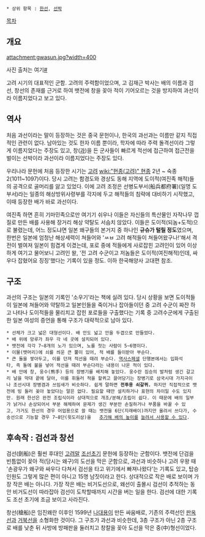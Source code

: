  * 상위 항목 : [[한선]], [[선박]]

[[목차]]
== 개요 ==
attachment:gwasun.jpg?width=400

사진 출처는 여기[http://www.culturecontent.com/content/contentMain.do?search_div=CP_THE&search_div_id=CP_THE010&cp_code=cp0231 #]

고려 시기의 대표적인 군함. 고려의 주력함이었으며, 고 김재근 박사는 배의 이름과 검선, 창선의 존재를 근거로 하여 뱃전에 창을 꽂아 적이 기어오르는 것을 방지하여 과선이라 이름지었다고 보고 있다. 

== 역사 ==
처음 과선이라는 말이 등장하는 것은 중국 문헌이나, 한국의 과선과는 이름만 같지 직접적인 관련이 없다. 남아있는 것도 한자 이름 뿐이라, 학자에 따라 주력 돌격선이라 그렇게 이름지었다는 주장도 있고, 창([[과]])을 든 군사들이 빠르게 적선에 접근하여 접근전을 벌이는 선박이라 과선이라 이름지었다는 주장도 있다.

우리나라 문헌에 처음 등장한 시기는 [[고려]] [[wiki:"현종(고려)" 현종]] 2년 ~ 숙종2(1011~1097)이다. 당시 고려는 함경도와 경상도 동해 지역에 도이적(여진족 해적)들의 공격으로 골머리를 앓고 있었다. 이에 고려 조정은 선병도부서(船兵都府署)(일명 도부서)라는 일종의 해상방위사령부를 각지에 두고 해적들의 침략에 대비하기 시작했고, 이때 등장한 배가 바로 과선이다.

여진족 하면 흔히 기마민족으로만 여기기 쉬우나 이들은 자신들의 특산물인 자작나무 껍질로 만든 배를 사용해 장거리 해상 약탈도 서슴치 않았다. 이들은 도이적(되놈+도적)으로 불렸는데, 어느 정도냐면 일본 왜구들의 본거지 중 하나인 '''규슈가 털릴 정도'''였으며, 한번은 일본에 엄청난 해상세력이 쳐들어와 'ㅆㅂ 고려 해적들이 쳐들어왔구나!'해서 격전이 벌여져 일본이 힘겹게 이겼는데, 포로 중에 적들에게 사로잡힌 고려인이 있어 이상하게 여기고 물어보니 고려인 왈, '전 고려 수군이고 저놈들은 도이적(여진해적)인데, 싸우다 잡혔어요 징징'했다는 기록이 있을 정도. 이하 한국해양사 고대편 참조. 

== 구조 ==
과선의 구조는 일본의 기록인 '소우기'라는 책에 실려 있다. 당시 상황을 보면 도이적들이 일본에 쳐들어와 약탈하고 일본인들을 죽이거나 잡아들이던 중 고려 수군이 짜잔 하고 나타나 도이적들을 물리치고 잡힌 포로들을 구출했다는 기록 중 고려수군에게 구출된 한 일본 여성의 증언을 통해 구조가 대략적으로 남아 있다.
 * 선체가 크고 넓은 대형선이다. 배 안도 넓고 안을 두겹으로 만들었다.
 * 배 위에 망루가 좌우 각 네 곳에 설치되어 있다.
 * 뱃전에 각각 7~8개의 노가 있으며, 노를 젓는 사람이 5~6명이다.
 * 이물(뱃머리)에 쇠를 씌운 큰 뿔이 있어, 적 배를 들이받아 부순다.
 * 큰 돌을 쌓아두고, 이를 던져 적선을 때려 부순다. [[역사스페셜]] 단행본에서는 입화석타, 즉 돌에 불을 넣어 적선을 때려 부순다라는 내용이 나온 적이 있다.
 * 배 안에 창, 웅수(熊手) 등의 장병기를 배치해 놓았다. 웅수란 짐승의 발처럼 생긴 갈고리 날을 막대 끝에 달아, 이를 휘둘러 적을 할퀴고 끌어당기는 장병기로 삼국시대 가지극이나 조선시대 장병겸과 쓰임새가 비슷하다. 쉽게 말하면 '''전투용 쇠갈퀴.''' 하지만 직접적으로 뱃전에 빙 둘러 꽂아 놓았다는 말은 없다. 필요할 때만 설치하거나 표현의 차이일 수도 있지만. 원래 한선은 완전 조립식이라 상대적으로 개조/분해/조립이 쉽다. 이 때문에 배의 일부가 낡거나 손상되어서 부분 해체하여 문제가 생긴 부분만 손질하거나 부품을 바꿀 수 있고, 가거도 한선의 경우 어업용으로 쓸 때는 뱃전을 6단(지래배이)까지만 올려서 쓰다가, 수송선으로 기능할 경우 7~8단(윗도리삼)을   [http://terms.naver.com/entry.nhn?docId=1732847&contentsParamInfo=isList%3Dfalse%26navCategoryId%3D49355&cid=49355&categoryId=49355 추가해 배의 높이를] [http://terms.naver.com/entry.nhn?docId=1762661&cid=49213&categoryId=49213 늘려서 사용할 수 있다].

== 후속작 : 검선과 창선 ==
검선(劍船)은 훨씬 후대인 [[고려]]말 [[조선]]초기 문헌에 등장하는 군함이다. 뱃전에 단검을 빈틈없이 꽂아 적(당시는 왜구)의 도선을 막은 군함으로, 과선과 비슷하나 고려 우왕 때 '손광우가 왜구와 싸우다 다쳐서 검선을 타고 위기에서 빠져나왔다'는 기록도 있고, 탑승인원도 그렇게 많은 편이 아니고 15명 남짓이라고 한다. 상대적으로 작은 배로 보이며 가장 작은 배는 아니다. 가장 작은 배는 비거도선으로, 왜선이 출몰시 검선이 추적하는 동안 비거도선이 따라잡아 검선이 도착할때까지 시간을 버는 일을 한다. 검선에 대한 기록도 조선 초기에 조금 보이고 사라진다.

창선(槍船)은 임진왜란 이후인 1599년 [[나대용]]이 만든 싸움배로, 기존의 주력선인 [[판옥선]]과 [[거북선]]을 소형화한 것이다. 그 구조가 과선과 비슷한데, 3층 구조가 아닌 2층 구조로 배를 낮춘 뒤 사방에 방패판을 둘러치고 창칼을 꽂아 도선을 막은 중(中)형선이었다.
